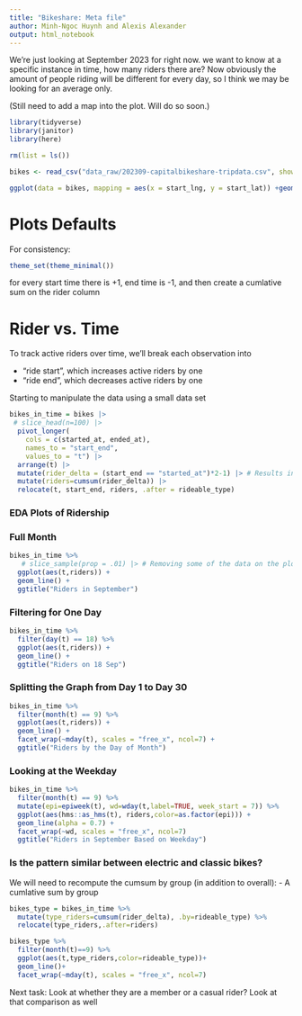 ```yaml
---
title: "Bikeshare: Meta file"
author: Minh-Ngoc Huynh and Alexis Alexander
output: html_notebook
---
```


We're just looking at September 2023 for right now. we want to know at a specific instance in time, how many riders there are? Now obviously the amount of people riding will be different for every day, so I think we may be looking for an average only.

(Still need to add a map into the plot. Will do so soon.)

```r
library(tidyverse)
library(janitor)
library(here)

rm(list = ls())

bikes <- read_csv("data_raw/202309-capitalbikeshare-tripdata.csv", show_col_types = FALSE) %>% clean_names()

ggplot(data = bikes, mapping = aes(x = start_lng, y = start_lat)) +geom_point()
```
# Plots Defaults

For consistency:

```r
theme_set(theme_minimal())
```


for every start time there is +1, end time is -1, and then create a cumlative sum on the rider column 

# Rider vs. Time

To track active riders over time, we'll break each observation into 

* "ride start", which increases active riders by one
* "ride end", which decreases active riders by one 

Starting to manipulate the data using a small data set 

```r
bikes_in_time = bikes |>
 # slice_head(n=100) |>
  pivot_longer(
    cols = c(started_at, ended_at),
    names_to = "start_end",
    values_to = "t") |>
  arrange(t) |>
  mutate(rider_delta = (start_end == "started_at")*2-1) |> # Results in +/- 1 
  mutate(riders=cumsum(rider_delta)) |>
  relocate(t, start_end, riders, .after = rideable_type)
```


### EDA Plots of Ridership 

### Full Month 

```r
bikes_in_time %>%
   # slice_sample(prop = .01) |> # Removing some of the data on the plot 
  ggplot(aes(t,riders)) +
  geom_line() +
  ggtitle("Riders in September")
```

### Filtering for One Day

```r
bikes_in_time %>%
  filter(day(t) == 18) %>%
  ggplot(aes(t,riders)) +
  geom_line() +
  ggtitle("Riders on 18 Sep")
```

### Splitting the Graph from Day 1 to Day 30 

```r
bikes_in_time %>%
  filter(month(t) == 9) %>%
  ggplot(aes(t,riders)) +
  geom_line() +
  facet_wrap(~mday(t), scales = "free_x", ncol=7) +
  ggtitle("Riders by the Day of Month")
```

### Looking at the Weekday 

```r
bikes_in_time %>%
  filter(month(t) == 9) %>%
  mutate(epi=epiweek(t), wd=wday(t,label=TRUE, week_start = 7)) %>%
  ggplot(aes(hms::as_hms(t), riders,color=as.factor(epi))) +
  geom_line(alpha = 0.7) + 
  facet_wrap(~wd, scales = "free_x", ncol=7)
  ggtitle("Riders in September Based on Weekday")
```

### Is the pattern similar between electric and classic bikes?

We will need to recompute the cumsum by group (in addition to overall): - A cumlative sum by group 

```r
bikes_type = bikes_in_time %>%
  mutate(type_riders=cumsum(rider_delta), .by=rideable_type) %>%
  relocate(type_riders,.after=riders)
```

```r
bikes_type %>% 
  filter(month(t)==9) %>%
  ggplot(aes(t,type_riders,color=rideable_type))+
  geom_line()+
  facet_wrap(~mday(t), scales = "free_x", ncol=7)
```
Next task: Look at whether they are a member or a casual rider? Look at that comparison as well 




